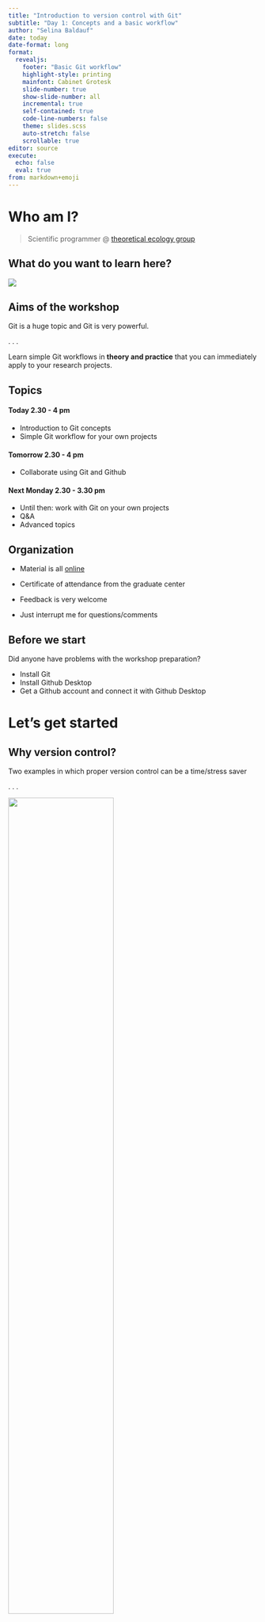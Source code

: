 ```yaml
---
title: "Introduction to version control with Git"
subtitle: "Day 1: Concepts and a basic workflow"
author: "Selina Baldauf"
date: today
date-format: long
format: 
  revealjs:
    footer: "Basic Git workflow"
    highlight-style: printing
    mainfont: Cabinet Grotesk
    slide-number: true
    show-slide-number: all
    incremental: true
    self-contained: true
    code-line-numbers: false
    theme: slides.scss
    auto-stretch: false
    scrollable: true
editor: source
execute: 
  echo: false
  eval: true
from: markdown+emoji
---
```


# Who am I?

> Scientific programmer @ [theoretical ecology group](https://www.bcp.fu-berlin.de/biologie/arbeitsgruppen/botanik/ag_tietjen/index.html)

## What do you want to learn here?

![](img/day1/who_are_you.png)

## Aims of the workshop

Git is a huge topic and Git is very powerful.<br>

. . .

Learn simple Git workflows in **theory and practice** that you can immediately apply to your research projects.

## Topics

#### Today 2.30 - 4 pm

- Introduction to Git concepts
- Simple Git workflow for your own projects

#### Tomorrow 2.30 - 4 pm

- Collaborate using Git and Github

#### Next Monday 2.30 - 3.30 pm

- Until then: work with Git on your own projects
- Q&A
- Advanced topics

## Organization

- Material is all [online](https://selinazitrone.github.io/get-started-with-git/)

- Certificate of attendance from the graduate center

- Feedback is very welcome

- Just interrupt me for questions/comments



## Before we start

Did anyone have problems with the workshop preparation?

:::{.nonincremental}
- Install Git
- Install Github Desktop
- Get a Github account and connect it with Github Desktop
:::

# Let's get started

## Why version control?

Two examples in which proper version control can be a time/stress saver

. . .

![](img/day1/motivation_time.png){fig-align="center" width=65%}

. . .

![](img/day1/motivation_collab.png){fig-align="center" width=66%}

## Version control with Git

- **Complete** and **long-term** history of every file in your project


- **Open source and free** to use version control software


- Quasi **standard** for software development


- A whole universe of **other software and services** around it

## Version control with Git

- For projects with mainly text files (e.g. code, markdown files, ...)

- Basic idea: Take snapshots (**commits**) of your project over time

. . .

![](img/day1/basic_idea.png)

- A project version controlled with Git is a Git **repository** (**repo**)

## Version control with Git

Git is a **distributed version control system**

:::{.columns}

:::{.column width="50%"}

:::{.fragment}

![](img/day1/distributed.png)

:::

:::

:::{.column width="50%"}

- Idea: many *local* repositories synced via one *remote* repo
- Everyone has a complete copy of the repo

:::

:::

## How to use Git

After you [installed it](https://www.atlassian.com/de/git/tutorials/install-git) there are different ways to interact with the software.

## How to use Git - Terminal

Using Git from the terminal

![](images/2023_06_15_git/git-init.png)

. . . 

:::{.columns}

:::{.column width="50%"}

:heavy_plus_sign: Most control<br>

:heavy_plus_sign: A lot of help/answers online<br>

:::

:::{.column width="50%"}

:::{.fragment}

:heavy_minus_sign: You need to use terminal :scream:<br>

:::

:::

:::

## How to use Git - Integrated GUIs

A Git GUI is integrated in most (all?) IDEs, e.g. R Studio, VS Code

![](img/day1/rstudio_vscode_git.png){fig-align="center"}

. . .

:::{.columns}

:::{.column width="50%"}

:heavy_plus_sign: Easy and intuitive <br>

:heavy_plus_sign: Stay inside IDE<br>

:::

:::{.column width="50%"}

:::{.fragment}

:heavy_minus_sign: Different for every program <br>

:::

:::

:::

## How to use Git - Standalone GUIs
  
Standalone Git GUI software, e.g. Github Desktop, Source Tree, ...

![](img/day1/github_desktop.png){width=50% fig-align="center"}

. . .

:::{.columns}

:::{.column width="50%"}

:heavy_plus_sign: Easy and intuitive <br>

:heavy_plus_sign: Use for all projects <br>

:::

:::{.column width="50%"}

:::{.fragment}

:heavy_minus_sign: Switch programs to use Git <br>

:::

:::

:::

## How to use Git

#### Which one to choose?

- Depends on experience and taste
- You can mix methods because they are all interfaces to the same Git

:::{.fragment}

- We will use Github Desktop
  - Beginner-friendly, intuitive and convenient
  - Nice integration with Github

:::

:::{.fragment}

:::{.callout-tip}

Have a look at the [website](https://selinazitrone.github.io/get-started-with-git/) where you find **How-To guides for the other methods** as well.

:::

:::

# The basic Git workflow

> `git init`, `git add`, `git commit`, `git push`

## Example

A cook book project to collect all my favorite recipes.

![](img/day1/basic_idea.png)

## Step 1: Initialize a Git repository

![](img/day1/0_init_concept_folder.png)

## Step 1: Initialize a Git repository

![](img/day1/1_init_concept_folder.png)

## Step 1: Initialize a Git repository

![](img/day1/1_init_explanation.png)


## Step 2: Add and modify files

Git detects any changes in the working directory

![](img/day1/2_modify_concept_folder.png)

## Step 2: Stage changes

Staging a file means to **list it for the next commit**.

. . .

![](img/day1/2_add_concept_folder.png){width=90%}

## Step 3: Commit changes

- Commits are the snapshots of your project state

. . .

![](img/day1/3_commit_concept_folder.png)

## Step 3: Commit changes

:::{.nonincremental}

- Changes are part of Git history and staging area is clear again 

:::

![](img/day1/3_afterCommit_concept_folder.png)

## How to write good commit messages?

![[xkcd](https://xkcd.com/1296/) on commit messages](https://imgs.xkcd.com/comics/git_commit.png){fig-align="center" width=70%}

## How to write good commit messages?

:::{.columns}

:::{.column width="47%"}

:heavy_check_mark:

```md
Add pie recipe

This is my favorite pie in the world. 
The recipe comes from my grandfather and 
he learned it from his neighbor.
```

:::

:::{.column width="47%"}

:x:

```md
added a file.

This is a a really good recipe that I like.
```

:::

:::

See [here](https://cbea.ms/git-commit/) for more details but some general rules:

1. Limit summary line to 50 characters
2. Capitalize summary line
3. Do not end summary line with period
4. Use imperative mood in the subject line
5. Use the *Description* to explain **what** and **why**, not **how**

# Now you
> [Start your own cook book](https://selinazitrone.github.io/get-started-with-git/sessions/01_intro_git.html#tasks)<br>
> Complete task 1 "Local repo" (10 - 15 min)

**Stay in the meeting** for the task.<br>
**Ask** if you are stuck. <br>
**Turn down/off volume** if you are disturbed. <br>

## The commit history

::: {layout="[[-1], [1], [-1]]" layout-valign="bottom"}

![](img/day1/commit_info_blank.png)

:::

## Step 4: Share changes with the remote repo

- Use remote repos (on a server) to *synchronize*, *share* and *collaborate*

- Remote repos can be *private* (you + collaborators) or
*public* (visible to anyone)

![](img/day1/4_remote_concept.png){fig-align="center" width=60%}

## Step 4: Share changes with the remote repo

![](img/day1/4_push_concept.png){fig-align="center" width=60%}

## Different remote repositories

- There are **commercial** and **self-hosted** options for your remote repositories
  - Commercial: Github, Gitlab, Bitbucket, ...
  - Self-hosted: Gitlab (maybe at your institution?)

- Please be aware of your institutional guidelines
  - Servers outside EU
  - Privacy rules might apply

# Now you
> Publish your cook book on Github <br>
> Checkout your repositories Github page (**Repository -> View on GitHub**)
> 5 min

## Summary of the basic steps

:::{.nonincremental}

- `git init`: Initialize a git repository
  - Adds a `.git` folder to your working directory
- `git add`: Add files to the staging area
  - This marks the files as being part of the next commit
- `git commit`: Take a snapshot of your current project version
  - Includes time stamp, commit message and information on the person who did the commit
- `git push`: Push new commits to the remote repository
  - Sync your local project version with the remote e.g. on Github

:::

# Undo things

> git revert

## Revert changes

- Use `git revert` to revert specific commits
- This does not delete the commit, it creates a **new commit that undoes a previous commit**
  - It's a safe way to undo commited changes

. . .

![](img/day1/commit_history_after_revert.png){width=90%}

# Now you
> Revert a commit from your cook book

# Publish your repositories

## Publish your repositories

Github/Gitlab are a good way to publish and share your work.

. . .

##### Advantages of publishing your code

- Others can build on your work
- Citations
- Reproducibility
- Get feedback

## Publish your repositories

You can increase the quality/complexity of your repo by

- Adding a nice README.md file
- [Connecting the repo with Zenodo to get a DOI](https://emilio-berti.github.io/idiv-git-introduction/21-github_zenodo/index.html)
- Create a Github pages website alongside your repo
- Encourage people to write issues if they find problems
- ...

# Thanks for your attention

> Questions?

# Go back in time
> git checkout

## Checkout a previous commit

- Bring your work space back in time temporarily with `git checkout`

. . .

![](img/day1/commit_history_head.png){width=85%}

. . .

![](img/day1/commit_history_checkout.png){width=85%}


# Ignoring files

## Ignore files with `.gitignore`

- Create a file with the name `.gitignore` in working directory

- Add all files and directories you want to ignore to the `.gitignore` file

. . .

::: {.nonincremental}

- Useful to ignore e.g.
  - Compiled code and build directories
  - Log files 
  - Hidden system files
  - Personal IDE config files
  - ...
  
:::

## Ignore files with `.gitignore`

:::{.nonincremental}

- Create a file with the name `.gitignore` in working directory

- Add all files and directories you want to ignore to the `.gitignore` file

:::

#### Example

```md
*.html    # ignore all .html files
*.pdf     # ignore all .pdf files

debug.log # ignore the file debug.log

build/    # ignore all files in subdirectory build
```

See [here](https://www.atlassian.com/git/tutorials/saving-changes/gitignore) for more ignore patterns that you can use.

## Preparation for tomorrow

- Tomorow we have teams of 2
- Collaborate on the cook book of your team mate

:::{.fragment}

Now please

:::{.nonincremental}

1) Enter your Github Account Name and the link to your repo [here](https://docs.google.com/spreadsheets/d/1tNwDnfKM84gI-Xd5myr4gbRRJeRGBvAuAr4YjOy-M-o/edit?usp=sharing)
2) Look for the Github Name of your team mate and add them as a collaborator to your repository
3) Accept the invitation of your team mate to their repository 
  - You will get an Email or you can do it on Github

:::

:::